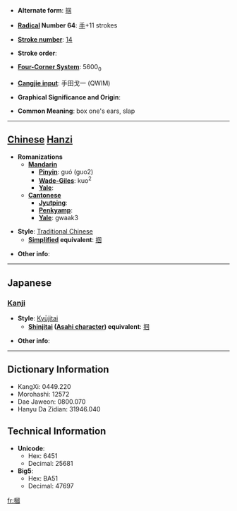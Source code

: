 * '''Alternate form''': [[掴]]

* '''[[Wiktionary:Chinese radical index| Radical]] Number 64''': [[Wiktionary:Chinese radical index 手|手]]+11 strokes

* '''[[Wiktionary:Chinese total strokes index|Stroke number]]''': [[Wiktionary:Chinese total strokes index 14|14]]

* '''Stroke order''': 

* '''[[Wiktionary:Chinese four corner index|Four-Corner System]]''': 5600<sub>0</sub>

* '''[[Wiktionary:Chinese Cangjie index|Cangjie input]]''': 手田戈一 (QWIM)

* '''Graphical Significance and Origin''': 

* '''Common Meaning''': box one's ears, slap

----

== [[Chinese]] [[Hanzi]] ==

* '''Romanizations'''
** '''[[Mandarin]]'''
*** '''[[Pinyin]]''': guó (guo2)
*** '''[[Wade-Giles]]''': kuo<sup>2</sup>
*** '''[[Yale]]''': 
** '''[[Cantonese]]'''
*** '''[[Jyutping]]''':
*** '''[[Penkyamp]]''': 
*** '''[[Yale]]''': gwaak3

* '''Style''': [[Traditional Chinese]] 
** '''[[Simplified Chinese|Simplified]] equivalent''': [[掴]]

* '''Other info''': 

----

==Japanese==
===[[Kanji]]===
{{kanji|on readings=[[かく]] (kaku)
|kun readings=[[つかむ]] (tsukamu), [[つかみ]] (tsukami)
}}
*'''Style''': [[Kyūjitai]]
**'''[[Shinjitai]] ([[Wikipedia:Asahi characters|Asahi character]]) equivalent''': [[掴]]

* '''Other info''':  

----

== Dictionary Information ==

* KangXi: 0449.220
* Morohashi: 12572
* Dae Jaweon: 0800.070
* Hanyu Da Zidian: 31946.040

== Technical Information ==

* '''Unicode''':
** Hex: 6451
** Decimal: 25681
* '''Big5''':
** Hex: BA51
** Decimal: 47697

[[fr:摑]]